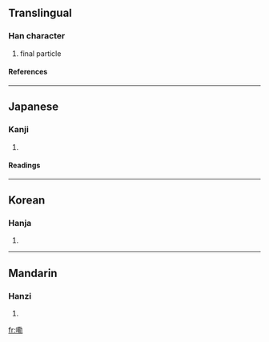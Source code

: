 ==Translingual==
===Han character===
{{Han char|rn=30|rad=口|as=11|sn=14|four=|canj=口廿十尸 (RTJS)}}
# final particle
====References====
{{Han ref|kx=0206.201|dkj=04234|dj=0429.200|hdz=10673.110|uh=561E|ud=22046}}
----
==Japanese==
===Kanji===
{{ja-kanji|grade=|rs=口11}}
# {{defn|Japanese}} 
====Readings====
{{ja-readings|on=[[ろく]] (roku)|kun=}}
----
==Korean==
===Hanja===
{{ko-hanja|hangeul=륵|rv=reuk|mr=rŭk}}
# {{defn|Korean}}
----
==Mandarin==
===Hanzi===
{{cmn-hanzi|pin=[[lei]] (lei5)|wg=lei<sup>5</sup>}}
# {{defn|Mandarin}}

[[fr:嘞]]